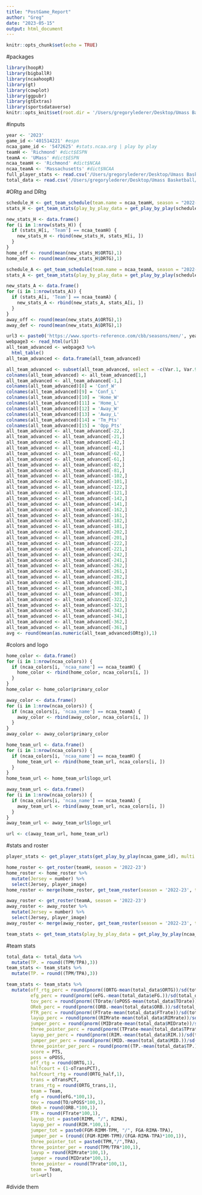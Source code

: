 ```yaml
---
title: "PostGame_Report"
author: "Greg"
date: "2023-05-15"
output: html_document
---
```


```r
knitr::opts_chunk$set(echo = TRUE)
```

#packages
```r
library(hoopR)
library(bigballR)
library(ncaahoopR)
library(gt)
library(cowplot)
library(ggpubr)
library(gtExtras)
library(sportsdataverse)
knitr::opts_knit$set(root.dir = '/Users/gregorylederer/Desktop/Umass Basketball')
```

#inputs
```r
year <- '2023'
game_id <-'401514221' #espn
ncaa_game_id <- '5472625' #stats.ncaa.org | play by play
teamH <- 'Richmond' #dict$ESPN
teamA <- 'UMass' #dict$ESPN
ncaa_teamH <- 'Richmond' #dict$NCAA
ncaa_teamA <- 'Massachusetts' #dict$NCAA
full_player_stats <- read.csv('/Users/gregorylederer/Desktop/Umass Basketball/Code/CSVs/22-23 Complete PBP Stats.csv')
total_data <- read.csv('/Users/gregorylederer/Desktop/Umass Basketball/Code/CSVs/22-23 Total Team Game Data.csv')
```

#ORtg and DRtg
```r
schedule_H <- get_team_schedule(team.name = ncaa_teamH, season = "2022-23")
stats_H <- get_team_stats(play_by_play_data = get_play_by_play(schedule_H$Game_ID[!is.na(schedule_H$Game_ID)]))

new_stats_H <- data.frame()
for (i in 1:nrow(stats_H)) {
  if (stats_H[i, 'Team'] == ncaa_teamH) {
    new_stats_H <- rbind(new_stats_H, stats_H[i, ])
  }
}
home_off <- round(mean(new_stats_H$ORTG),1)
home_def <- round(mean(new_stats_H$DRTG),1)

schedule_A <- get_team_schedule(team.name = ncaa_teamA, season = "2022-23")
stats_A <- get_team_stats(play_by_play_data = get_play_by_play(schedule_A$Game_ID[!is.na(schedule_A$Game_ID)]))

new_stats_A <- data.frame()
for (i in 1:nrow(stats_A)) {
  if (stats_A[i, 'Team'] == ncaa_teamA) {
    new_stats_A <- rbind(new_stats_A, stats_A[i, ])
  }
}
away_off <- round(mean(new_stats_A$ORTG),1)
away_def <- round(mean(new_stats_A$DRTG),1)

url3 <- paste0('https://www.sports-reference.com/cbb/seasons/men/', year, '-advanced-school-stats.html')
webpage3 <- read_html(url3)
all_team_advanced <- webpage3 %>%
  html_table()
all_team_advanced <- data.frame(all_team_advanced)

all_team_advanced <- subset(all_team_advanced, select = -c(Var.1, Var.9, Var.12, Var.15, Var.18, Var.21))
colnames(all_team_advanced) <- all_team_advanced[1,]
all_team_advanced <- all_team_advanced[-1,]
colnames(all_team_advanced)[8] = 'Conf_W'
colnames(all_team_advanced)[9] = 'Conf_L'
colnames(all_team_advanced)[10] = 'Home_W'
colnames(all_team_advanced)[11] = 'Home_L'
colnames(all_team_advanced)[12] = 'Away_W'
colnames(all_team_advanced)[13] = 'Away_L'
colnames(all_team_advanced)[14] = 'Tm_Pts'
colnames(all_team_advanced)[15] = 'Opp_Pts'
all_team_advanced <- all_team_advanced[-22,]
all_team_advanced <- all_team_advanced[-21,]
all_team_advanced <- all_team_advanced[-42,]
all_team_advanced <- all_team_advanced[-41,]
all_team_advanced <- all_team_advanced[-62,]
all_team_advanced <- all_team_advanced[-61,]
all_team_advanced <- all_team_advanced[-82,]
all_team_advanced <- all_team_advanced[-81,]
all_team_advanced <- all_team_advanced[-102,]
all_team_advanced <- all_team_advanced[-101,]
all_team_advanced <- all_team_advanced[-122,]
all_team_advanced <- all_team_advanced[-121,]
all_team_advanced <- all_team_advanced[-142,]
all_team_advanced <- all_team_advanced[-141,]
all_team_advanced <- all_team_advanced[-162,]
all_team_advanced <- all_team_advanced[-161,]
all_team_advanced <- all_team_advanced[-182,]
all_team_advanced <- all_team_advanced[-181,]
all_team_advanced <- all_team_advanced[-202,]
all_team_advanced <- all_team_advanced[-201,]
all_team_advanced <- all_team_advanced[-222,]
all_team_advanced <- all_team_advanced[-221,]
all_team_advanced <- all_team_advanced[-242,]
all_team_advanced <- all_team_advanced[-241,]
all_team_advanced <- all_team_advanced[-262,]
all_team_advanced <- all_team_advanced[-261,]
all_team_advanced <- all_team_advanced[-282,]
all_team_advanced <- all_team_advanced[-281,]
all_team_advanced <- all_team_advanced[-302,]
all_team_advanced <- all_team_advanced[-301,]
all_team_advanced <- all_team_advanced[-322,]
all_team_advanced <- all_team_advanced[-321,]
all_team_advanced <- all_team_advanced[-342,]
all_team_advanced <- all_team_advanced[-341,]
all_team_advanced <- all_team_advanced[-362,]
all_team_advanced <- all_team_advanced[-361,]
avg <- round(mean(as.numeric(all_team_advanced$ORtg)),1)
```

#colors and logo
```r
home_color <- data.frame()
for (i in 1:nrow(ncaa_colors)) {
  if (ncaa_colors[i, 'ncaa_name'] == ncaa_teamH) {
    home_color <- rbind(home_color, ncaa_colors[i, ])
  }
}
home_color <- home_color$primary_color

away_color <- data.frame()
for (i in 1:nrow(ncaa_colors)) {
  if (ncaa_colors[i, 'ncaa_name'] == ncaa_teamA) {
    away_color <- rbind(away_color, ncaa_colors[i, ])
  }
}
away_color <- away_color$primary_color

home_team_url <- data.frame()
for (i in 1:nrow(ncaa_colors)) {
  if (ncaa_colors[i, 'ncaa_name'] == ncaa_teamH) {
    home_team_url <- rbind(home_team_url, ncaa_colors[i, ])
  }
}
home_team_url <- home_team_url$logo_url

away_team_url <- data.frame()
for (i in 1:nrow(ncaa_colors)) {
  if (ncaa_colors[i, 'ncaa_name'] == ncaa_teamA) {
    away_team_url <- rbind(away_team_url, ncaa_colors[i, ])
  }
}
away_team_url <- away_team_url$logo_url

url <- c(away_team_url, home_team_url)
```

#stats and roster
```r
player_stats <- get_player_stats(get_play_by_play(ncaa_game_id), multi.games = F, simple = F)

home_roster <- get_roster(teamH, season = '2022-23')
home_roster <- home_roster %>%
  mutate(Jersey = number) %>%
  select(Jersey, player_image)
home_roster <- merge(home_roster, get_team_roster(season = '2022-23', team.name = player_stats$Home[1]), by = 'Jersey')

away_roster <- get_roster(teamA, season = '2022-23')
away_roster <- away_roster %>%
  mutate(Jersey = number) %>%
  select(Jersey, player_image)
away_roster <- merge(away_roster, get_team_roster(season = '2022-23', team.name = player_stats$Away[1]), by = 'Jersey')

team_stats <- get_team_stats(play_by_play_data = get_play_by_play(ncaa_game_id), include_transition = T)
```

#team stats
```r
total_data <- total_data %>%
  mutate(TP. = round((TPM/TPA),3))
team_stats <- team_stats %>%
  mutate(TP. = round((TPM/TPA),3))

team_stats <- team_stats %>%
  mutate(off_rtg_perc = round(pnorm((ORTG-mean(total_data$ORTG))/sd(total_data$ORTG)),2),
         efg_perc = round(pnorm((eFG.-mean(total_data$eFG.))/sd(total_data$eFG.)),2),
         tov_perc = round(pnorm((TOrate/(oPOSS-mean(total_data$TOrate)))/sd(total_data$TOrate)),2),
         OReb_perc = round(pnorm((ORB.-mean(total_data$ORB.))/sd(total_data$ORB.)),2),
         FTR_perc = round(pnorm((FTrate-mean(total_data$FTrate))/sd(total_data$FTrate)),2),
         layup_perc = round(pnorm((RIMrate-mean(total_data$RIMrate))/sd(total_data$RIMrate)),2),
         jumper_perc = round(pnorm((MIDrate-mean(total_data$MIDrate))/sd(total_data$MIDrate)),2),
         three_pointer_perc = round(pnorm((TPrate-mean(total_data$TPrate))/sd(total_data$TPrate)),2),
         layup_per_perc = round(pnorm((RIM.-mean(total_data$RIM.))/sd(total_data$RIM.)),2),
         jumper_per_perc = round(pnorm((MID.-mean(total_data$MID.))/sd(total_data$MID.)),2),
         three_pointer_per_perc = round(pnorm((TP.-mean(total_data$TP.))/sd(total_data$TP.)),2),
         score = PTS,
         poss = oPOSS,
         off_rtg = round(ORTG,1),
         halfcourt = (1-oTransPCT),
         halfcourt_rtg = round(ORTG_half,1),
         trans = oTransPCT,
         trans_rtg = round(ORTG_trans,1),
         team = Team,
         efg = round(eFG.*100,1),
         tov = round(TO/oPOSS*100,1),
         OReb = round(ORB.*100,1),
         FTR = round(FTrate*100,1),
         layup_tot = paste0(RIMM, "/", RIMA),
         layup_per = round(RIM.*100,1),
         jumper_tot = paste0(FGM-RIMM-TPM, "/", FGA-RIMA-TPA),
         jumper_per = (round((FGM-RIMM-TPM)/(FGA-RIMA-TPA)*100,1)),
         three_pointer_tot = paste0(TPM,"/",TPA),
         three_pointer_per = round(TPM/TPA*100,1),
         layup = round(RIMrate*100,1),
         jumper = round(MIDrate*100,1),
         three_pointer = round(TPrate*100,1),
         team = Team,
         url=url)
```

#divide them
```r

```

